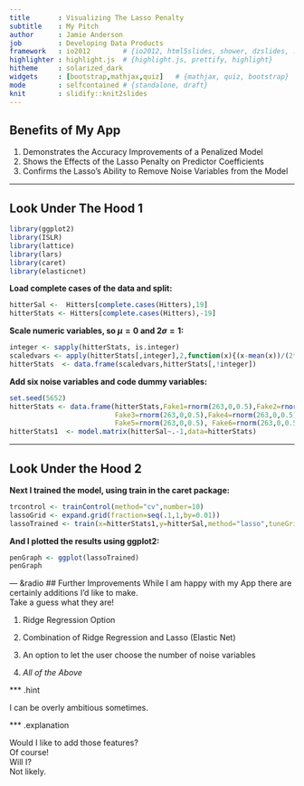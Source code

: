 ```yaml
---
title       : Visualizing The Lasso Penalty
subtitle    : My Pitch
author      : Jamie Anderson
job         : Developing Data Products
framework   : io2012        # {io2012, html5slides, shower, dzslides, ...}
highlighter : highlight.js  # {highlight.js, prettify, highlight}
hitheme     : solarized_dark
widgets     : [bootstrap,mathjax,quiz]   # {mathjax, quiz, bootstrap}
mode        : selfcontained # {standalone, draft}
knit        : slidify::knit2slides
---
```


## Benefits of My App

1. Demonstrates the Accuracy Improvements of a Penalized Model
2. Shows the Effects of the Lasso Penalty on Predictor Coefficients
3. Confirms the Lasso's Ability to Remove Noise Variables from the Model <br>

--- 

## Look Under The Hood 1
```r
library(ggplot2)
library(ISLR)
library(lattice)
library(lars)
library(caret)
library(elasticnet)
```
**Load complete cases of the data and split:**
```r
hitterSal <-  Hitters[complete.cases(Hitters),19]
hitterStats <- Hitters[complete.cases(Hitters),-19] 
```

**Scale numeric variables, so $\mu=0$ and $2\sigma=1$:**
```r
integer <- sapply(hitterStats, is.integer)
scaledvars <- apply(hitterStats[,integer],2,function(x){(x-mean(x))/(2*sd(x))})
hitterStats  <- data.frame(scaledvars,hitterStats[,!integer])
```
**Add six noise variables and code dummy variables:**
```r
set.seed(5652)
hitterStats <- data.frame(hitterStats,Fake1=rnorm(263,0,0.5),Fake2=rnorm(263,0,0.5),
                          Fake3=rnorm(263,0,0.5),Fake4=rnorm(263,0,0.5), 
                          Fake5=rnorm(263,0,0.5), Fake6=rnorm(263,0,0.5))
hitterStats1  <- model.matrix(hitterSal~.-1,data=hitterStats)
```

---
## Look Under the Hood 2
**Next I trained the model, using train in the caret package:**
```r
trcontrol <- trainControl(method="cv",number=10)
lassoGrid <- expand.grid(fraction=seq(.1,1,by=0.01))
lassoTrained <- train(x=hitterStats1,y=hitterSal,method="lasso",tuneGrid=lassoGrid,trControl=trcontrol)
```
**And I plotted the results using ggplot2:**
```r
penGraph <- ggplot(lassoTrained)
penGraph
```

--- &radio
## Further Improvements
While I am happy with my App there are certainly additions I'd like to make. <br>
Take a guess what they are!

1. Ridge Regression Option

2. Combination of Ridge Regression and Lasso (Elastic Net)

3. An option to let the user choose the number of noise variables

4. _All of the Above_

*** .hint

I can be overly ambitious sometimes.

*** .explanation

Would I like to add those features? <br> Of course! <br> Will I? <br> Not likely. 




